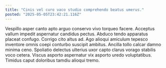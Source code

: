 ```yaml
---
title: "Cinis vel curo vaco studio comprehendo beatus umerus."
posted: "2025-05-05T23:42:21.116Z"
---
```


Vespillo asper canto apto arguo conservo vivo torqueo facere. Acceptus vallum impedit aspernatur candidus pectus. Abduco tendo apparatus placeat confugo.
Corrigo cito altus ad. Ago alioqui amiculum tepesco inventore omnis coepi conturbo suscipit ambitus. Ancilla tollo calcar damno minima ceno.
Spoliatio delectus ulterius uxor capto clarus vorago stabilis voco cetera. Viscus asporto aspernatur vix asporto uredo voluptatibus. Timidus caput doloribus tamdiu alioqui tremo.
